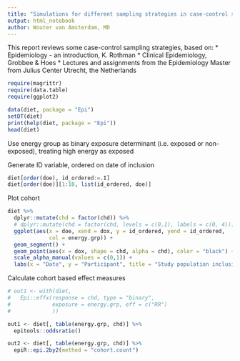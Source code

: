 ```yaml
---
title: "Simulations for different sampling strategies in case-control studies"
output: html_notebook
author: Wouter van Amsterdam, MD
---
```


This report reviews some case-control sampling strategies, based on:
* Epidemiology - an introduction, K. Rothman
* Clinical Epidemiology, Grobbee & Hoes
* Lectures and assignments from the Epidemiology Master from Julius Center Utrecht, the Netherlands


```r
require(magrittr)
require(data.table)
require(ggplot2)
```




```r
data(diet, package = "Epi")
setDT(diet)
print(help(diet, package = "Epi"))
head(diet)
```

Use energy group as binary exposure determinant (i.e. exposed or non-exposed), treating high energy as exposed

Generate ID variable, ordered on date of inclusion
```r
diet[order(doe), id_ordered:=.I]
diet[order(doe)][1:10, list(id_ordered, doe)]
```


Plot cohort
```r
diet %>%
  dplyr::mutate(chd = factor(chd)) %>%
  # dplyr::mutate(chd = factor(chd, levels = c(0,1), labels = c(0, 4))) %>%
  ggplot(aes(x = doe, xend = dox, y = id_ordered, yend = id_ordered,
             col = energy.grp)) + 
  geom_segment() + 
  geom_point(aes(x = dox, shape = chd, alpha = chd), color = "black") + scale_shape_manual(values = c(0, 4)) +
  scale_alpha_manual(values = c(0,1)) +
  labs(x = "Date", y = "Participant", title = "Study population inclusion dates (full cohort)")
```


Calculate cohort based effect measures

```r
# out1 <- with(diet,
#   Epi::effx(response = chd, type = "binary",
#             exposure = energy.grp, eff = c("RR")
#             ))

out1 <- diet[, table(energy.grp, chd)] %>%
  epitools::oddsratio()

out2 <- diet[, table(energy.grp, chd)] %>%
  epiR::epi.2by2(method = "cohort.count")

```






